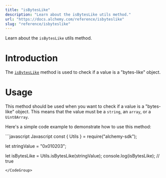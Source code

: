 ```yaml
---
title: "isBytesLike"
description: "Learn about the isBytesLike utils method."
url: "https://docs.alchemy.com/reference/isbyteslike"
slug: "reference/isbyteslike"
---
```


Learn about the `isBytesLike` utils method.

# Introduction

The [`isBytesLike`](https://docs.ethers.org/v5/api/utils/bytes/#utils-isBytesLike) method is used to check if a value is a "bytes-like" object.

# Usage

This method should be used when you want to check if a value is a "bytes-like" object. This means that the value must be a `string`, an `array`, or a `Uint8Array`.

Here's a simple code example to demonstrate how to use this method:

<CodeGroup>
  ```javascript Javascript
  const { Utils } = require("alchemy-sdk");

  let stringValue = "0x010203";

  let isBytesLike = Utils.isBytesLike(stringValue); 
  console.log(isBytesLike); // true
  ```
</CodeGroup>
